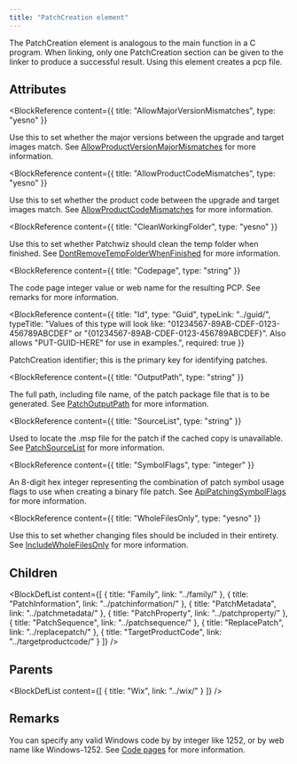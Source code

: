 ```yaml
---
title: "PatchCreation element"
---
```



The PatchCreation element is analogous to the main function in a C program. When linking, only one PatchCreation section
 can be given to the linker to produce a successful result. Using this element creates a pcp file.


## Attributes

<BlockWrapper>

  <BlockReference
    content={{
      title: "AllowMajorVersionMismatches",
      type: "yesno"
    }}
  >
  Use this to set whether the major versions between the upgrade and target images match. See [AllowProductVersionMajorMismatches](http://msdn.microsoft.com/library/aa370890.aspx) for more information.
  </BlockReference>

  <BlockReference
    content={{
      title: "AllowProductCodeMismatches",
      type: "yesno"
    }}
  >
  Use this to set whether the product code between the upgrade and target images match. See [AllowProductCodeMismatches](http://msdn.microsoft.com/library/aa370890.aspx) for more information.
  </BlockReference>

  <BlockReference
    content={{
      title: "CleanWorkingFolder",
      type: "yesno"
    }}
  >
  Use this to set whether Patchwiz should clean the temp folder when finished. See [DontRemoveTempFolderWhenFinished](http://msdn.microsoft.com/library/aa370890.aspx) for more information.
  </BlockReference>

  <BlockReference
    content={{
      title: "Codepage",
      type: "string"
    }}
  >
  The code page integer value or web name for the resulting PCP. See remarks for more information.
  </BlockReference>

  <BlockReference
    content={{
      title: "Id",
      type: "Guid",
      typeLink: "../guid/",
      typeTitle: "Values of this type will look like: \"01234567-89AB-CDEF-0123-456789ABCDEF\" or \"{01234567-89AB-CDEF-0123-456789ABCDEF}\". Also allows \"PUT-GUID-HERE\" for use in examples.",
      required: true
    }}
  >
  PatchCreation identifier; this is the primary key for identifying patches.
  </BlockReference>

  <BlockReference
    content={{
      title: "OutputPath",
      type: "string"
    }}
  >
  The full path, including file name, of the patch package file that is to be generated. See [PatchOutputPath](http://msdn.microsoft.com/library/aa370890.aspx) for more information.
  </BlockReference>

  <BlockReference
    content={{
      title: "SourceList",
      type: "string"
    }}
  >
  Used to locate the .msp file for the patch if the cached copy is unavailable. See [PatchSourceList](http://msdn.microsoft.com/library/aa370890.aspx) for more information.
  </BlockReference>

  <BlockReference
    content={{
      title: "SymbolFlags",
      type: "integer"
    }}
  >
  An 8-digit hex integer representing the combination of patch symbol usage flags to use when creating a binary file patch. See [ApiPatchingSymbolFlags](http://msdn.microsoft.com/library/aa370890.aspx) for more information.
  </BlockReference>

  <BlockReference
    content={{
      title: "WholeFilesOnly",
      type: "yesno"
    }}
  >
  Use this to set whether changing files should be included in their entirety. See [IncludeWholeFilesOnly](http://msdn.microsoft.com/library/aa370890.aspx) for more information.
  </BlockReference>

</BlockWrapper>

## Children

<BlockDefList content={[
    {
      title: "Family",
      link: "../family/"
    },
    {
      title: "PatchInformation",
      link: "../patchinformation/"
    },
    {
      title: "PatchMetadata",
      link: "../patchmetadata/"
    },
    {
      title: "PatchProperty",
      link: "../patchproperty/"
    },
    {
      title: "PatchSequence",
      link: "../patchsequence/"
    },
    {
      title: "ReplacePatch",
      link: "../replacepatch/"
    },
    {
      title: "TargetProductCode",
      link: "../targetproductcode/"
    }
  ]}
/>

## Parents

<BlockDefList content={[
    {
      title: "Wix",
      link: "../wix/"
    }
  ]}
/>

## Remarks

You can specify any valid Windows code by by integer like 1252, or by web name like Windows-1252. See [Code pages](../../../tools/codepage/) for more information.

